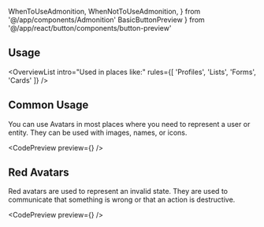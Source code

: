 ---
---

  WhenToUseAdmonition,
  WhenNotToUseAdmonition,
} from '@/app/components/Admonition'
  BasicButtonPreview
} from '@/app/react/button/components/button-preview'

## Usage

<OverviewList intro="Used in places like:" rules={[
  'Profiles',
  'Lists',
  'Forms',
  'Cards'
]} />

<WhenNotToUseAdmonition description="When you need visually communicate a user or entity." />


## Common Usage

You can use Avatars in most places where you need to represent a user or entity. They can be used with images, names, or icons.

<CodePreview preview={<BasicButtonPreview />} />

## Red Avatars

Red avatars are used to represent an invalid state. They are used to communicate that something is wrong or that an action is destructive.

<CodePreview preview={<BasicButtonPreview />} />

<WhenToUseAdmonition description="When you need to communicate an invalid state related to an avatar." />

<WhenNotToUseAdmonition description="For basic representation, use any other gradient outside of the reserved invalid state: red." />